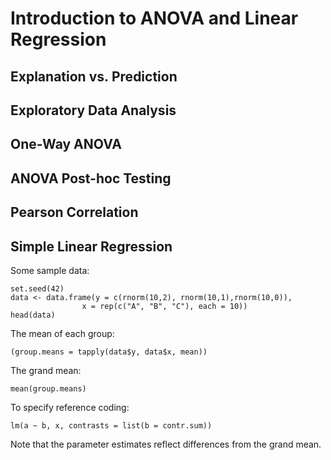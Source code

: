# Introduction to ANOVA and Linear Regression {#slr}

## Explanation vs. Prediction

## Exploratory Data Analysis

## One-Way ANOVA

## ANOVA Post-hoc Testing

## Pearson Correlation

## Simple Linear Regression 

Some sample data:
```
set.seed(42)
data <- data.frame(y = c(rnorm(10,2), rnorm(10,1),rnorm(10,0)),
                x = rep(c("A", "B", "C"), each = 10))
head(data)
```

The mean of each group:
```
(group.means = tapply(data$y, data$x, mean))
```
The grand mean:
```
mean(group.means)
```
To specify reference coding: 
```
lm(a ~ b, x, contrasts = list(b = contr.sum))
```
Note that the parameter estimates reflect differences from the grand mean. 
